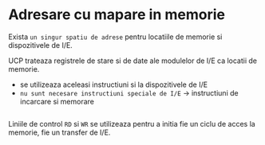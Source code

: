
<SEO title="Adresare cu mapare in memorie" />

# Adresare cu mapare in memorie

Exista `un singur spatiu de adrese` pentru locatiile de memorie si dispozitivele de I/E.

UCP trateaza registrele de stare si de date ale modulelor de I/E ca locatii de memorie.
- se utilizeaza aceleasi instructiuni si la dispozitivele de I/E
- `nu sunt necesare instructiuni speciale de I/E` -> instructiuni de incarcare si memorare

<div style={{ maxWidth: '600px', marginBottom: '1.45rem' }}>
  <Image imgName={"mapare_memorie.png"}/>
</div>

Liniile de control `RD` si `WR` se utilizeaza pentru a initia fie un ciclu de acces la memorie, fie un transfer de I/E.



<Links />